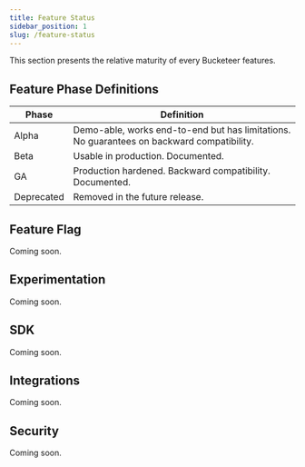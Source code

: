 ```yaml
---
title: Feature Status
sidebar_position: 1
slug: /feature-status
---
```


This section presents the relative maturity of every Bucketeer features.

## Feature Phase Definitions

| Phase | Definition |
|-|-|
| Alpha | Demo-able, works end-to-end but has limitations. No guarantees on backward compatibility. |
| Beta | Usable in production. Documented. |
| GA | Production hardened. Backward compatibility. Documented. |
| Deprecated | Removed in the future release. |

## Feature Flag

Coming soon.

## Experimentation

Coming soon.

## SDK

Coming soon.

## Integrations

Coming soon.

## Security

Coming soon.
